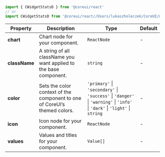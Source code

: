 
```jsx
import { CWidgetStatsD } from '@coreui/react'
// or
import CWidgetStatsD from '@coreui/react//Users/lukaszholeczek/CoreUI/@coreui/react/packages/coreui-react/src/components/widgets/CWidgetStatsD'
```

| Property | Description | Type | Default |
| --- | --- | --- | --- |
| **chart** | Chart node for your component. | `ReactNode` | - |
| **className** | A string of all className you want applied to the base component. | `string` | - |
| **color** | Sets the color context of the component to one of CoreUI’s themed colors. | `'primary'` \| `'secondary'` \| `'success'` \| `'danger'` \| `'warning'` \| `'info'` \| `'dark'` \| `'light'` \| `string` | - |
| **icon** | Icon node for your component. | `ReactNode` | - |
| **values** | Values and titles for your component. | `Value[]` | - |
